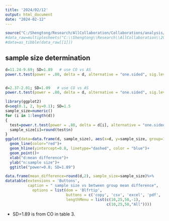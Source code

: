 ```yaml
---
title: '2024/02/12'
output: html_document
date: "2024-02-12"
---
```



```r
source("C:/Shengtong/Research/AllCollaboration/Collaborations/analysis/Rfunctions.R")
#data_raw=multiplesheets("C:\\Shengtong\\Research\\AllCollaboration\\2023\\202310\\Cem\\Dr Han Excel workbook-Hall SSC study_20240116.xlsx")
#data=as_tibble(data_raw[[1]])
```


## sample size determination 

```r
d=11.24-9.69; SD=1.89   # use CO vs AS
power.t.test(power = .80, delta = d, alternative = "one.sided", sig.level=0.05, sd=SD)


d=2.37-2.01; SD=1.09   # use CO vs AS
power.t.test(power = .80, delta = d, alternative = "one.sided", sig.level=0.05, sd=SD)
```

```r
library(ggplot2)
d=seq(0.1, 2, by=0.1); SD=1.5
sample_size=numeric()
for (i in 1:length(d))
{
  test=power.t.test(power = .80, delta = d[i], alternative = "one.sided", sig.level=0.05, sd=SD)
  sample_size[i]=round(test$n)
}
ggplot(data=data.frame(d, sample_size), aes(x=d, y=sample_size, group=1)) +
  geom_line(color="red")+
  geom_hline(yintercept=0.8, linetype="dashed", color = "blue")+
  geom_point()+
  xlab("d:mean difference")+
  ylab("n:sample size")+
  ggtitle("power=0.8; SD=1.89")

data.frame(mean_difference=round(d,2), sample_size=sample_size)%>%
datatable(extensions = 'Buttons',
          caption = " sample size vs between group mean difference", 
            options = list(dom = 'Blfrtip',
                           buttons = c('copy', 'csv', 'excel', 'pdf', 'print'),
                           lengthMenu = list(c(10,25,50,-1),
                                             c(10,25,50,"All"))))
```
* SD=1.89 is from CO in table 3. 
